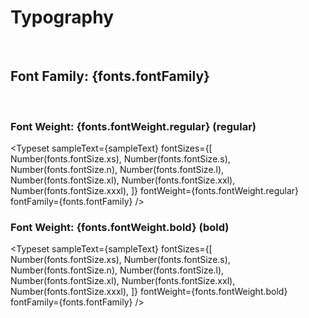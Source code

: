 

<Meta title="Foundations/Typography" />

# Typography

<br />

## Font Family: {fonts.fontFamily}

<br />

### Font Weight: {fonts.fontWeight.regular} (regular)

<Typeset
  sampleText={sampleText}
  fontSizes={[
    Number(fonts.fontSize.xs),
    Number(fonts.fontSize.s),
    Number(fonts.fontSize.n),
    Number(fonts.fontSize.l),
    Number(fonts.fontSize.xl),
    Number(fonts.fontSize.xxl),
    Number(fonts.fontSize.xxxl),
  ]}
  fontWeight={fonts.fontWeight.regular}
  fontFamily={fonts.fontFamily}
/>

### Font Weight: {fonts.fontWeight.bold} (bold)

<Typeset
  sampleText={sampleText}
  fontSizes={[
    Number(fonts.fontSize.xs),
    Number(fonts.fontSize.s),
    Number(fonts.fontSize.n),
    Number(fonts.fontSize.l),
    Number(fonts.fontSize.xl),
    Number(fonts.fontSize.xxl),
    Number(fonts.fontSize.xxxl),
  ]}
  fontWeight={fonts.fontWeight.bold}
  fontFamily={fonts.fontFamily}
/>
